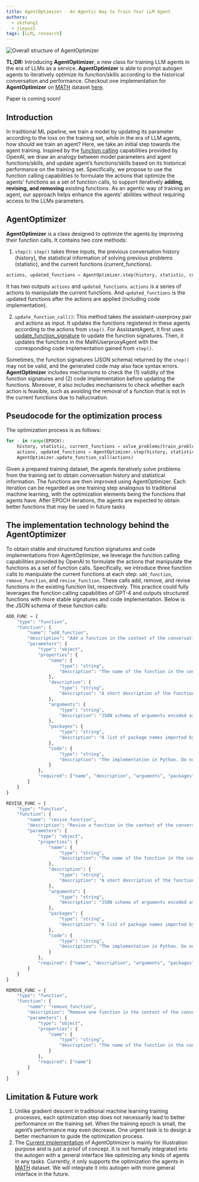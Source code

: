 ```yaml
---
title: AgentOptimizer - An Agentic Way to Train Your LLM Agent
authors:
  - skzhang1
  - jieyuz2
tags: [LLM, research]
---
```


![Overall structure of AgentOptimizer](img/agentoptimizer.png)


**TL;DR:**
Introducing **AgentOptimizer**, a new class for training LLM agents in the era of LLMs as a service. 
**AgentOptimizer** is able to prompt autogen agents to iteratively optimize its function/skills according to the historical conversation and performance. 
Checkout one implementation for **AgentOptimizer** on [MATH](https://github.com/hendrycks/math) dataset 
[here](https://github.com/microsoft/autogen/blob/main/notebook/agent_optimizer.ipynb).

Paper is coming soon!

## Introduction
In traditional ML pipeline, we train a model by updating its parameter according to the loss on the training set, while in the era of LLM agents, how should we train an agent? 
Here, we take an initial step towards the agent training. 
Inspired by the [function calling](https://platform.openai.com/docs/guides/function-calling) capabilities provided by OpenAI, 
we draw an analogy between model parameters and agent functions/skills, and update agent’s functions/skills based on its historical performance on the training set. 
Specifically, we propose to use the function calling capabilities to formulate the actions that optimize the agents’ functions as a set of function calls, 
to support iteratively **adding, revising, and removing** existing functions. 
As an agentic way of training an agent, our approach helps enhance the agents’ abilities without requiring access to the LLMs parameters.

## AgentOptimizer

**AgentOptimizer** is a class designed to optimize the agents by improving their function calls. 
It contains two core methods:

1. `step()`: `step()` takes three inputs, the previous conversation history (history), the statistical information of solving previous problems (statistic), and the current functions (current_functions). 

```python
actions, updated_functions = AgentOptimizer.step(history, statistic, current_functions)
```

It has two outputs `actions` and `updated_functions`. `actions` is a series of actions to manipulate the current functions. And `updated_functions` is the updated functions after the actions are applied (including code implementation).

2. `update_function_call()`: 
This method takes the assistant-userproxy pair and actions as input. It updates the functions registered in these agents according to the actions from `step()`.
For AssistantAgent, it first uses [update_function_signature](https://microsoft.github.io/autogen/docs/reference/agentchat/conversable_agent/#update_function_signature) to update the function signatures. 
Then, it updates the functions in the MathUserproxyAgent with the corresponding code implementation gained from `step()`.

Sometimes, the function signatures (JSON schema) returned by the `step()` may not be valid, and the generated code may also face syntax errors. 
**AgentOptimizer** includes mechanisms to check the (1) validity of the function signatures and (2) code implementation before updating the functions.
Moreover, it also includes mechanisms to check whether each action is feasible, such as avoiding the removal of a function that is not in the current functions due to hallucination.

## Pseudocode for the optimization process

The optimization process is as follows:

```python
for - in range(EPOCH):
    history, statistic, current_functions = solve_problems(train_problems)
    actions, updated_functions = AgentOptimizer.step(history, statistic, current_functions)
    AgentOptimizer.update_function_call(actions)
```

Given a prepared training dataset, the agents iteratively solve problems from the training set to obtain conversation history and statistical information. 
The functions are then improved using AgentOptimizer. 
Each iteration can be regarded as one training step analogous to traditional machine learning, with the optimization elements being the functions that agents have. 
After EPOCH iterations, the agents are expected to obtain better functions that may be used in future tasks


## The implementation technology behind the AgentOptimizer

To obtain stable and structured function signatures and code implementations from AgentOptimizer, 
we leverage the function calling capabilities provided by OpenAI to formulate the actions that manipulate the functions as a set of function calls. 
Specifically, we introduce three function calls to manipulate the current functions at each step: `add_function`, `remove_function`, and `revise_function`. 
These calls add, remove, and revise functions in the existing function list, respectively. 
This practice could fully leverages the function calling capabilities of GPT-4 and outputs structured functions with more stable signatures and code implementation.
Below is the JSON schema of these function calls:
```python
ADD_FUNC = {
    "type": "function",
    "function": {
        "name": "add_function",
        "description": "Add a function in the context of the conversation. Necessary Python packages must be declared. The name of the function MUST be the same with the function name in the code you generated.",
        "parameters": {
            "type": "object",
            "properties": {
                "name": {
                    "type": "string",
                    "description": "The name of the function in the code implementation."
                },
                "description": {
                    "type": "string",
                    "description": "A short description of the function."
                },
                "arguments": {
                    "type": "string",
                    "description": "JSON schema of arguments encoded as a string. Please note that the JSON schema only supports specific types including string, integer, object, array, boolean. (do not have float type) For example: { \"url\": { \"type\": \"string\", \"description\": \"The URL\", }}. Please avoid the error 'array schema missing items' when using array type."
                },
                "packages": {
                    "type": "string",
                    "description": "A list of package names imported by the function, and that need to be installed with pip prior to invoking the function. This solves ModuleNotFoundError. It should be string, not list."
                },
                "code": {
                    "type": "string",
                    "description": "The implementation in Python. Do not include the function declaration."
                }
            },
            "required": ["name", "description", "arguments", "packages", "code"]
        }
    }
}

REVISE_FUNC = {
    "type": "function",
    "function": {
        "name": "revise_function",
        "description": "Revise a function in the context of the conversation. Necessary Python packages must be declared. The name of the function MUST be the same with the function name in the code you generated.",
        "parameters": {
            "type": "object",
            "properties": {
                "name": {
                    "type": "string",
                    "description": "The name of the function in the code implementation."
                },
                "description": {
                    "type": "string",
                    "description": "A short description of the function."
                },
                "arguments": {
                    "type": "string",
                    "description": "JSON schema of arguments encoded as a string. Please note that the JSON schema only supports specific types including string, integer, object, array, boolean. (do not have float type) For example: { \"url\": { \"type\": \"string\", \"description\": \"The URL\", }}. Please avoid the error 'array schema missing items' when using array type."
                },
                "packages": {
                    "type": "string",
                    "description": "A list of package names imported by the function, and that need to be installed with pip prior to invoking the function. This solves ModuleNotFoundError. It should be string, not list."
                },
                "code": {
                    "type": "string",
                    "description": "The implementation in Python. Do not include the function declaration."
                }
            },
            "required": ["name", "description", "arguments", "packages", "code"]
        }
    }
}

REMOVE_FUNC = {
    "type": "function",
    "function": {
        "name": "remove_function",
        "description": "Remove one function in the context of the conversation. Once remove one function, the assistant will not use this function in future conversation.",
        "parameters": {
            "type": "object",
            "properties": {
                "name": {
                    "type": "string",
                    "description": "The name of the function in the code implementation."
                }
            },
            "required": ["name"]
        }
    }
}
```


## Limitation & Future work

1. Unlike gradient descent in traditional machine learning training processes, each optimization step does not necessarily lead to better performance on the training set. 
When the training epoch is small, the agent’s performance may even decrease. One urgent task is to design a better mechanism to guide the optimization process.
2. The [Current implementation](https://github.com/microsoft/autogen/blob/main/notebook/agent_optimizer.ipynb) of AgentOptimizer is mainly for illustration purpose and is just a proof of concept. 
It is not formally integrated into the autogen with a general interface like optimizing any kinds of agents in any tasks. 
Currently, it only supports the optimization the agents in [MATH](https://github.com/hendrycks/math) dataset. We will integrate it into autogen with more general interface in the future.

